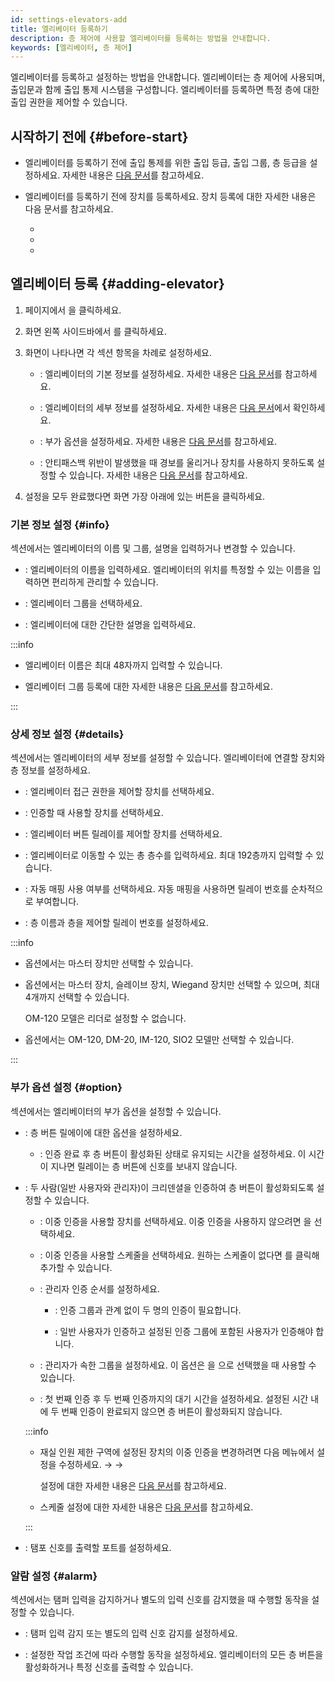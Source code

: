 ```yaml
---
id: settings-elevators-add
title: 엘리베이터 등록하기
description: 층 제어에 사용할 엘리베이터를 등록하는 방법을 안내합니다.
keywords: [엘리베이터, 층 제어]
---
```


엘리베이터를 등록하고 설정하는 방법을 안내합니다. 엘리베이터는 층 제어에 사용되며, 출입문과 함께 출입 통제 시스템을 구성합니다. 엘리베이터를 등록하면 특정 층에 대한 출입 권한을 제어할 수 있습니다.

## 시작하기 전에 {#before-start}

* 엘리베이터를 등록하기 전에 출입 통제를 위한 출입 등급, 출입 그룹, 층 등급을 설정하세요. 자세한 내용은 [다음 문서](settings-access-control)를 참고하세요.

* 엘리베이터를 등록하기 전에 장치를 등록하세요. 장치 등록에 대한 자세한 내용은 다음 문서를 참고하세요.

  * <DocLink docId='platform/biostar_x/settings-adding-devices' />

  * <DocLink docId='platform/biostar_x/settings-adding-wiegand' />

  * <DocLink docId='platform/biostar_x/settings-adding-slave-device' />

## 엘리베이터 등록 {#adding-elevator}

1. <Cmd sid='shell.header.launcher' /> 페이지에서 <Cmd sid='shell.header.setting' />을 클릭하세요.

1. 화면 왼쪽 사이드바에서 <Cmd sid='setting.menu.elevator.root' />를 클릭하세요.

1. <Cmd sid='elevator.new.title' product='2' /> 화면이 나타나면 각 섹션 항목을 차례로 설정하세요.

    * <Cmd sid='common.information' product='2' />: 엘리베이터의 기본 정보를 설정하세요. 자세한 내용은 [다음 문서](#info)를 참고하세요.

    * <Cmd sid='common.detail' product='2' />: 엘리베이터의 세부 정보를 설정하세요. 자세한 내용은 [다음 문서](#details)에서 확인하세요.

    * <Cmd sid='common.option' product='2' />: 부가 옵션을 설정하세요. 자세한 내용은 [다음 문서](#option)를 참고하세요.

    * <Cmd sid='door.alarm' product='2' />: 안티패스백 위반이 발생했을 때 경보를 울리거나 장치를 사용하지 못하도록 설정할 수 있습니다. 자세한 내용은 [다음 문서](#alarm)를 참고하세요.

1. 설정을 모두 완료했다면 화면 가장 아래에 있는 <Cmd sid='button.apply' product='2' /> 버튼을 클릭하세요.


### 기본 정보 설정 {#info}

<Cmd sid='common.information' product='2' /> 섹션에서는 엘리베이터의 이름 및 그룹, 설명을 입력하거나 변경할 수 있습니다.

* <Cmd sid='common.name' product='2' />: 엘리베이터의 이름을 입력하세요. 엘리베이터의 위치를 특정할 수 있는 이름을 입력하면 편리하게 관리할 수 있습니다.

* <Cmd sid='common.group' product='2' />: 엘리베이터 그룹을 선택하세요.

* <Cmd sid='common.description' product='2' />: 엘리베이터에 대한 간단한 설명을 입력하세요.

:::info

* 엘리베이터 이름은 최대 48자까지 입력할 수 있습니다.

* 엘리베이터 그룹 등록에 대한 자세한 내용은 [다음 문서](settings-manage-elevators-group)를 참고하세요.

:::


### 상세 정보 설정 {#details}

<Cmd sid='common.detail' product='2' /> 섹션에서는 엘리베이터의 세부 정보를 설정할 수 있습니다. 엘리베이터에 연결할 장치와 층 정보를 설정하세요.

* <Cmd sid='elevator.list.column.controller' product='2' />: 엘리베이터 접근 권한을 제어할 장치를 선택하세요.

* <Cmd sid='elevator.list.column.reader' product='2' />: 인증할 때 사용할 장치를 선택하세요.

* <Cmd sid='elevator.list.column.module' product='2' />: 엘리베이터 버튼 릴레이를 제어할 장치를 선택하세요.

* <Cmd sid='elevator.floor.totalFloor' product='2' />: 엘리베이터로 이동할 수 있는 총 층수를 입력하세요. 최대 192층까지 입력할 수 있습니다.

* <Cmd sid='user.list.csvImport.autoMapping' product='2' />: 자동 매핑 사용 여부를 선택하세요. 자동 매핑을 사용하면 릴레이 번호를 순차적으로 부여합니다.

* <Cmd sid='elevator.floor.setting.title' product='2' />: 층 이름과 층을 제어할 릴레이 번호를 설정하세요.

:::info

* <Cmd sid='elevator.list.column.controller' product='2' /> 옵션에서는 마스터 장치만 선택할 수 있습니다.

* <Cmd sid='elevator.list.column.reader' product='2' /> 옵션에서는 마스터 장치, 슬레이브 장치, Wiegand 장치만 선택할 수 있으며, 최대 4개까지 선택할 수 있습니다.

  OM-120 모델은 리더로 설정할 수 없습니다.

* <Cmd sid='elevator.list.column.module' product='2' /> 옵션에서는 OM-120, DM-20, IM-120, SIO2 모델만 선택할 수 있습니다.

:::


### 부가 옵션 설정 {#option}

<Cmd sid='common.option' product='2' /> 섹션에서는 엘리베이터의 부가 옵션을 설정할 수 있습니다.

* <Cmd sid='elevator.option.relayTime' product='2' />: 층 버튼 릴에이에 대한 옵션을 설정하세요.

  * <Cmd sid='door.openTime' product='2' />: 인증 완료 후 층 버튼이 활성화된 상태로 유지되는 시간을 설정하세요. 이 시간이 지나면 릴레이는 층 버튼에 신호를 보내지 않습니다.

* <Cmd sid='door.dualAuthentication' product='2' />:  두 사람(일반 사용자와 관리자)이 크리덴셜을 인증하여 층 버튼이 활성화되도록 설정할 수 있습니다.

  * <Cmd sid='common.device' product='2' />: 이중 인증을 사용할 장치를 선택하세요. 이중 인증을 사용하지 않으려면 <Cmd sid='common.none' product='2' />을 선택하세요.

  * <Cmd sid='door.schedule' product='2' />: 이중 인증을 사용할 스케줄을 선택하세요. 원하는 스케줄이 없다면 <Cmd sid='button.plusAddSchedule' product='2' />를 클릭해 추가할 수 있습니다.

  * <Cmd sid='door.dualAuthentication.approvalType' product='2' />: 관리자 인증 순서를 설정하세요. 

    * <Cmd sid='door.dualAuthentication.approvalType.none' product='2' />: 인증 그룹과 관계 없이 두 명의 인증이 필요합니다. 
    
    * <Cmd sid='door.dualAuthentication.approvalType.last' product='2' />: 일반 사용자가 인증하고 설정된 인증 그룹에 포함된 사용자가 인증해야 합니다.

  * <Cmd sid='door.approvalGroup' product='2' />: 관리자가 속한 그룹을 설정하세요. 이 옵션은 <Cmd sid='door.dualAuthentication.approvalType' product='2' />을 <Cmd sid='door.dualAuthentication.approvalType.last' product='2' />으로 선택했을 때 사용할 수 있습니다.

  * <Cmd sid='door.authenticationTimeout' product='2' />: 첫 번째 인증 후 두 번째 인증까지의 대기 시간을 설정하세요. 설정된 시간 내에 두 번째 인증이 완료되지 않으면 층 버튼이 활성화되지 않습니다.

  :::info

  * 재실 인원 제한 구역에 설정된 장치의 이중 인증을 변경하려면 다음 메뉴에서 설정을 수정하세요. <Cmd sid='shell.header.setting' /> → <Cmd sid='setting.menu.advancedAc.root' /> → <Cmd sid='zone.occupancy.title' product='2' />

    <Cmd sid='zone.occupancy.title' product='2' /> 설정에 대한 자세한 내용은 [다음 문서](settings-advanced-ac)를 참고하세요.

  * 스케줄 설정에 대한 자세한 내용은 [다음 문서](settings-schedule)를 참고하세요.

  :::

* <Cmd sid='device.info.wiegandTamper' product='2' />: 탬포 신호를 출력할 포트를 설정하세요.


### 알람 설정 {#alarm}

<Cmd sid='door.alarm' product='2' /> 섹션에서는 탬퍼 입력을 감지하거나 별도의 입력 신호를 감지했을 때 수행할 동작을 설정할 수 있습니다.

* <Cmd sid='triggerAction.trigger' product='2' />: 탬퍼 입력 감지 또는 별도의 입력 신호 감지를 설정하세요.

* <Cmd sid='triggerAction.action' product='2' />: 설정한 작업 조건에 따라 수행할 동작을 설정하세요. 엘리베이터의 모든 층 버튼을 활성화하거나 특정 신호를 출력할 수 있습니다.